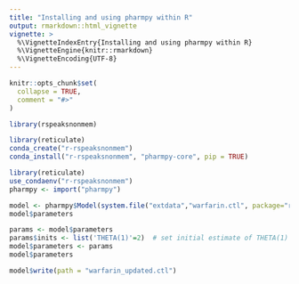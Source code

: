 ---
title: "Installing and using pharmpy within R"
output: rmarkdown::html_vignette
vignette: >
  %\VignetteIndexEntry{Installing and using pharmpy within R}
  %\VignetteEngine{knitr::rmarkdown}
  %\VignetteEncoding{UTF-8}
---

```{r, include = FALSE}
knitr::opts_chunk$set(
  collapse = TRUE,
  comment = "#>"
)
```

```{r setup}
library(rspeaksnonmem)
```


```{r FirstTime_setup, eval=FALSE}
library(reticulate)
conda_create("r-rspeaksnonmem")
conda_install("r-rspeaksnonmem", "pharmpy-core", pip = TRUE)
```

```{r Subsequent_setup}
library(reticulate)
use_condaenv("r-rspeaksnonmem")
pharmpy <- import("pharmpy")
```

```{r read_NONMEM_using_pharmpy}
model <- pharmpy$Model(system.file("extdata","warfarin.ctl", package="rspeaksnonmem"))
model$parameters
```

```{r update_parameters}
params <- model$parameters
params$inits <- list('THETA(1)'=2)  # set initial estimate of THETA(1) to 2
model$parameters <- params
model$parameters
```

```{r write_model, eval=FALSE}
model$write(path = "warfarin_updated.ctl")
```
